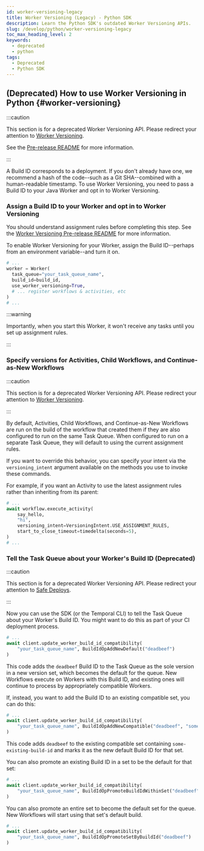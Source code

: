 ```yaml
---
id: worker-versioning-legacy
title: Worker Versioning (Legacy) - Python SDK
description: Learn the Python SDK's outdated Worker Versioning APIs.
slug: /develop/python/worker-versioning-legacy
toc_max_heading_level: 2
keywords:
  - deprecated
  - python
tags:
  - Deprecated
  - Python SDK
---
```


## (Deprecated) How to use Worker Versioning in Python {#worker-versioning}

:::caution

This section is for a deprecated Worker Versioning API. Please redirect your attention to [Worker Versioning](/production-deployment/worker-deployments/worker-versioning).

See the [Pre-release README](https://github.com/temporalio/temporal/blob/main/docs/worker-versioning.md) for more information.

:::

A Build ID corresponds to a deployment. If you don't already have one, we recommend a hash of the code--such as a Git SHA--combined with a human-readable timestamp.
To use Worker Versioning, you need to pass a Build ID to your Java Worker and opt in to Worker Versioning.

### Assign a Build ID to your Worker and opt in to Worker Versioning

You should understand assignment rules before completing this step.
See the [Worker Versioning Pre-release README](https://github.com/temporalio/temporal/blob/main/docs/worker-versioning.md) for more information.

To enable Worker Versioning for your Worker, assign the Build ID--perhaps from an environment variable--and turn it on.

```python
# ...
worker = Worker(
  task_queue="your_task_queue_name",
  build_id=build_id,
  use_worker_versioning=True,
  # ... register workflows & activities, etc
)
# ...
```

:::warning

Importantly, when you start this Worker, it won't receive any tasks until you set up assignment rules.

:::

### Specify versions for Activities, Child Workflows, and Continue-as-New Workflows

:::caution

This section is for a deprecated Worker Versioning API. Please redirect your attention to [Worker Versioning](/production-deployment/worker-deployments/worker-versioning).

:::

By default, Activities, Child Workflows, and Continue-as-New Workflows are run on the build of the workflow that created them if they are also configured to run on the same Task Queue.
When configured to run on a separate Task Queue, they will default to using the current assignment rules.

If you want to override this behavior, you can specify your intent via the `versioning_intent` argument available on the methods you use to invoke these commands.

For example, if you want an Activity to use the latest assignment rules rather than inheriting from its parent:

```python
# ...
await workflow.execute_activity(
    say_hello,
    "hi",
    versioning_intent=VersioningIntent.USE_ASSIGNMENT_RULES,
    start_to_close_timeout=timedelta(seconds=5),
)
# ...
```

### Tell the Task Queue about your Worker's Build ID (Deprecated)

:::caution

This section is for a deprecated Worker Versioning API. Please redirect your attention to [Safe Deploys](/production-deployment/worker-deployments/safe-deploys).

:::

Now you can use the SDK (or the Temporal CLI) to tell the Task Queue about your Worker's Build ID.
You might want to do this as part of your CI deployment process.

```python
# ...
await client.update_worker_build_id_compatibility(
    "your_task_queue_name", BuildIdOpAddNewDefault("deadbeef")
)
```

This code adds the `deadbeef` Build ID to the Task Queue as the sole version in a new version set, which becomes the default for the queue.
New Workflows execute on Workers with this Build ID, and existing ones will continue to process by appropriately compatible Workers.

If, instead, you want to add the Build ID to an existing compatible set, you can do this:

```python
# ...
await client.update_worker_build_id_compatibility(
    "your_task_queue_name", BuildIdOpAddNewCompatible("deadbeef", "some-existing-build-id")
)
```

This code adds `deadbeef` to the existing compatible set containing `some-existing-build-id` and marks it as the new default Build ID for that set.

You can also promote an existing Build ID in a set to be the default for that set:

```python
# ...
await client.update_worker_build_id_compatibility(
    "your_task_queue_name", BuildIdOpPromoteBuildIdWithinSet("deadbeef")
)
```

You can also promote an entire set to become the default set for the queue. New Workflows will start using that set's default build.

```python
# ...
await client.update_worker_build_id_compatibility(
    "your_task_queue_name", BuildIdOpPromoteSetByBuildId("deadbeef")
)
```
